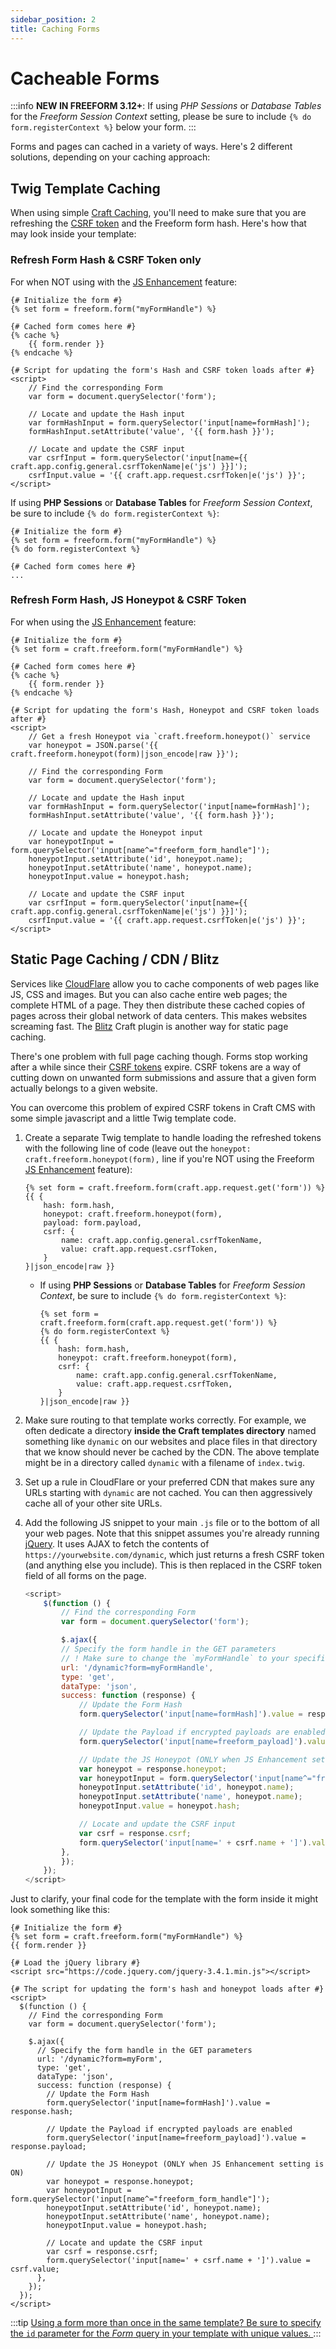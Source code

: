 ```yaml
---
sidebar_position: 2
title: Caching Forms
---
```



# Cacheable Forms

:::info
**NEW IN FREEFORM 3.12+**: If using _PHP Sessions_ or _Database Tables_ for the _Freeform Session Context_ setting, please be sure to include `{% do form.registerContext %}` below your form. <Badge type="feature" text="3.12+" />
:::

Forms and pages can cached in a variety of ways. Here's 2 different solutions, depending on your caching approach:

## Twig Template Caching

When using simple [Craft Caching](https://craftcms.com/docs/5.x/reference/twig/tags.html#cache), you'll need to make sure that you are refreshing the [CSRF token](https://craftcms.com/docs/5.x/development/forms.html#csrf) and the Freeform form hash. Here's how that may look inside your template:

### Refresh Form Hash & CSRF Token only

For when NOT using with the [JS Enhancement](../../forms/spam-protection#javascript-enhancement) feature:

```twig showLineNumbers
{# Initialize the form #}
{% set form = freeform.form("myFormHandle") %}

{# Cached form comes here #}
{% cache %}
    {{ form.render }}
{% endcache %}

{# Script for updating the form's Hash and CSRF token loads after #}
<script>
    // Find the corresponding Form
    var form = document.querySelector('form');

    // Locate and update the Hash input
    var formHashInput = form.querySelector('input[name=formHash]');
    formHashInput.setAttribute('value', '{{ form.hash }}');

    // Locate and update the CSRF input
    var csrfInput = form.querySelector('input[name={{ craft.app.config.general.csrfTokenName|e('js') }}]');
    csrfInput.value = '{{ craft.app.request.csrfToken|e('js') }}';
</script>
```

If using **PHP Sessions** or **Database Tables** for _Freeform Session Context_, be sure to include `{% do form.registerContext %}`:

```twig {3} showLineNumbers
{# Initialize the form #}
{% set form = freeform.form("myFormHandle") %}
{% do form.registerContext %}

{# Cached form comes here #}
...
```

### Refresh Form Hash, JS Honeypot & CSRF Token

For when using the [JS Enhancement](../../forms/spam-protection#javascript-enhancement) feature:

```twig showLineNumbers
{# Initialize the form #}
{% set form = craft.freeform.form("myFormHandle") %}

{# Cached form comes here #}
{% cache %}
    {{ form.render }}
{% endcache %}

{# Script for updating the form's Hash, Honeypot and CSRF token loads after #}
<script>
    // Get a fresh Honeypot via `craft.freeform.honeypot()` service
    var honeypot = JSON.parse('{{ craft.freeform.honeypot(form)|json_encode|raw }}');

    // Find the corresponding Form
    var form = document.querySelector('form');

    // Locate and update the Hash input
    var formHashInput = form.querySelector('input[name=formHash]');
    formHashInput.setAttribute('value', '{{ form.hash }}');

    // Locate and update the Honeypot input
    var honeypotInput = form.querySelector('input[name^="freeform_form_handle"]');
    honeypotInput.setAttribute('id', honeypot.name);
    honeypotInput.setAttribute('name', honeypot.name);
    honeypotInput.value = honeypot.hash;

    // Locate and update the CSRF input
    var csrfInput = form.querySelector('input[name={{ craft.app.config.general.csrfTokenName|e('js') }}]');
    csrfInput.value = '{{ craft.app.request.csrfToken|e('js') }}';
</script>
```

## Static Page Caching / CDN / Blitz

Services like [CloudFlare](http://cloudflare.com) allow you to cache components of web pages like JS, CSS and images. But you can also cache entire web pages; the complete HTML of a page. They then distribute these cached copies of pages across their global network of data centers. This makes websites screaming fast. The [Blitz](https://plugins.craftcms.com/blitz) Craft plugin is another way for static page caching.

There's one problem with full page caching though. Forms stop working after a while since their [CSRF tokens](https://craftcms.com/docs/4.x/dev/controller-actions.html#csrf) expire. CSRF tokens are a way of cutting down on unwanted form submissions and assure that a given form actually belongs to a given website.

You can overcome this problem of expired CSRF tokens in Craft CMS with some simple javascript and a little Twig template code.

1. Create a separate Twig template to handle loading the refreshed tokens with the following line of code (leave out the `honeypot: craft.freeform.honeypot(form),` line if you're NOT using the Freeform [JS Enhancement](../../forms/spam-protection#javascript-enhancement) feature):
   ```twig showLineNumbers
   {% set form = craft.freeform.form(craft.app.request.get('form')) %}
   {{ {
       hash: form.hash,
       honeypot: craft.freeform.honeypot(form),
       payload: form.payload,
       csrf: {
           name: craft.app.config.general.csrfTokenName,
           value: craft.app.request.csrfToken,
       }
   }|json_encode|raw }}
   ```
   - If using **PHP Sessions** or **Database Tables** for _Freeform Session Context_, be sure to include `{% do form.registerContext %}`:
     ```twig {2} showLineNumbers
     {% set form = craft.freeform.form(craft.app.request.get('form')) %}
     {% do form.registerContext %}
     {{ {
         hash: form.hash,
         honeypot: craft.freeform.honeypot(form),
         csrf: {
             name: craft.app.config.general.csrfTokenName,
             value: craft.app.request.csrfToken,
         }
     }|json_encode|raw }}
     ```
2. Make sure routing to that template works correctly. For example, we often dedicate a directory **inside the Craft templates directory** named something like `dynamic` on our websites and place files in that directory that we know should never be cached by the CDN. The above template might be in a directory called `dynamic` with a filename of `index.twig`.
3. Set up a rule in CloudFlare or your preferred CDN that makes sure any URLs starting with `dynamic` are not cached. You can then aggressively cache all of your other site URLs.
4. Add the following JS snippet to your main `.js` file or to the bottom of all your web pages. Note that this snippet assumes you're already running [jQuery](https://jquery.com). It uses AJAX to fetch the contents of `https://yourwebsite.com/dynamic`, which just returns a fresh CSRF token (and anything else you include). This is then replaced in the CSRF token field of all forms on the page.

   ```js showLineNumbers
   <script>
       $(function () {
           // Find the corresponding Form
           var form = document.querySelector('form');

           $.ajax({
           // Specify the form handle in the GET parameters
           // ! Make sure to change the `myFormHandle` to your specific form handle.
           url: '/dynamic?form=myFormHandle',
           type: 'get',
           dataType: 'json',
           success: function (response) {
               // Update the Form Hash
               form.querySelector('input[name=formHash]').value = response.hash;

               // Update the Payload if encrypted payloads are enabled
               form.querySelector('input[name=freeform_payload]').value = response.payload;

               // Update the JS Honeypot (ONLY when JS Enhancement setting is ON)
               var honeypot = response.honeypot;
               var honeypotInput = form.querySelector('input[name^="freeform_form_handle"]');
               honeypotInput.setAttribute('id', honeypot.name);
               honeypotInput.setAttribute('name', honeypot.name);
               honeypotInput.value = honeypot.hash;

               // Locate and update the CSRF input
               var csrf = response.csrf;
               form.querySelector('input[name=' + csrf.name + ']').value = csrf.value;
           },
           });
       });
   </script>
   ```

Just to clarify, your final code for the template with the form inside it might look something like this:

```twig showLineNumbers
{# Initialize the form #}
{% set form = craft.freeform.form("myFormHandle") %}
{{ form.render }}

{# Load the jQuery library #}
<script src="https://code.jquery.com/jquery-3.4.1.min.js"></script>

{# The script for updating the form's hash and honeypot loads after #}
<script>
  $(function () {
    // Find the corresponding Form
    var form = document.querySelector('form');

    $.ajax({
      // Specify the form handle in the GET parameters
      url: '/dynamic?form=myForm',
      type: 'get',
      dataType: 'json',
      success: function (response) {
        // Update the Form Hash
        form.querySelector('input[name=formHash]').value = response.hash;

        // Update the Payload if encrypted payloads are enabled
        form.querySelector('input[name=freeform_payload]').value = response.payload;

        // Update the JS Honeypot (ONLY when JS Enhancement setting is ON)
        var honeypot = response.honeypot;
        var honeypotInput = form.querySelector('input[name^="freeform_form_handle"]');
        honeypotInput.setAttribute('id', honeypot.name);
        honeypotInput.setAttribute('name', honeypot.name);
        honeypotInput.value = honeypot.hash;

        // Locate and update the CSRF input
        var csrf = response.csrf;
        form.querySelector('input[name=' + csrf.name + ']').value = csrf.value;
      },
    });
  });
</script>
```

:::tip
[Using a form more than once in the same template? Be sure to specify the `id` parameter for the _Form_ query in your template with unique values.
](./multiple-instances-of-same-form)
:::

